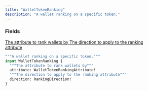 ```yaml
---
title: "WalletTokenRanking"
description: "A wallet ranking on a specific token."
---
```


### Fields

<a href="/api-reference/types/wallettokenrankingattribute">
  <ResponseField name="attribute" type="WalletTokenRankingAttribute!" required>
    The attribute to rank wallets by
  </ResponseField>
</a>

<a href="/api-reference/types/rankingdirection">
  <ResponseField name="direction" type="RankingDirection!" required>
    The direction to apply to the ranking attribute
  </ResponseField>
</a>


```graphql WalletTokenRanking
"""A wallet ranking on a specific token."""
input WalletTokenRanking {
  """The attribute to rank wallets by"""
  attribute: WalletTokenRankingAttribute!
  """The direction to apply to the ranking attribute"""
  direction: RankingDirection!
}
```
